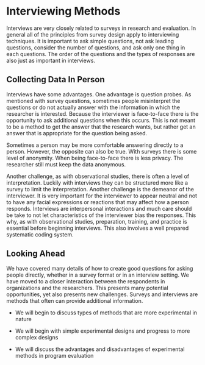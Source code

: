 # Interviewing Methods


Interviews are very closely related to surveys in research and evaluation. In general all of the principles from survey design apply to interviewing techniques. It is important to ask simple questions, not ask leading questions, consider the number of questions, and ask only one thing in each questions. The order of the questions and the types of responses are also just as important in interviews.


## Collecting Data In Person

Interviews have some advantages. One advantage is question probes. As mentioned with survey questions, sometimes people misinterpret the questions or do not actually answer with the information in which the researcher is interested. Because the interviewer is face-to-face there is the opportunity to ask additional questions when this occurs. This is not meant to be a method to get the answer that the research wants, but rather get an answer that is appropriate for the question being asked.


Sometimes a person may be more comfortable answering directly to a person. However, the opposite can also be true. With surveys there is some level of anonymity. When being face-to-face there is less privacy. The researcher still must keep the data anonymous. 


Another challenge, as with observational studies, there is often a level of interpretation. Luckily with interviews they can be structured more like a survey to limit the interpretation. Another challenge is the demeanor of the interviewer. It is very important for the interviewer to appear neutral and not to have any facial expressions or reactions that may affect how a person responds. Interviews are interpersonal interactions and much care should be take to not let characteristics of the interviewer bias the responses. This why, as with observational studies, preparation, training, and practice is essential before beginning interviews. This also involves a well prepared systematic coding system.


## Looking Ahead

We have covered many details of how to create good questions for asking people directly, whether in a survey format or in an interview setting. We have moved to a closer interaction between the respondents in organizations and the researchers. This presents many potential opportunities, yet also presents new challenges. Surveys and interviews are methods that often can provide additional information.


- We will begin to discuss types of methods that are more experimental in nature

- We will begin with simple experimental designs and progress to more complex designs

- We will discuss the advantages and disadvantages of experimental methods in program evaluation










